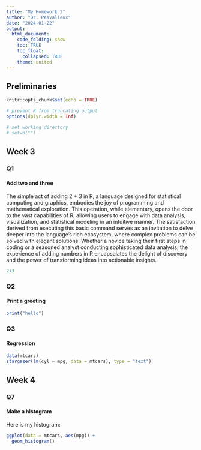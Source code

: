 ---
title: "My Homework 2"
author: "Dr. Peavalieux"
date: "2024-01-22"
output: 
  html_document:
    code_folding: show
    toc: TRUE
    toc_float: 
      collapsed: TRUE
    theme: united
---

## Preliminaries

```{r, message = FALSE}
knitr::opts_chunk$set(echo = TRUE)

# prevent R from truncating output 
options(dplyr.width = Inf)

# set working directory
# setwd("")
```

## Week 3
### Q1
#### Add two and three

The simple act of adding 2 + 3 in R, a language designed for statistical computing and graphics, embodies the joy of programming and mathematical exploration. This operation, while elementary, opens the door to the vast capabilities of R, allowing users to engage with data analysis, visualization, and statistical modeling in an intuitive manner. The satisfaction derived from executing this basic command serves as an invitation to delve deeper into the language's rich ecosystem, where complex problems can be solved with elegant solutions. Whether a novice taking their first steps in coding or a seasoned analyst conducting sophisticated data analysis, the experience of adding numbers in R encapsulates the delight of discovery and the power of transforming ideas into actionable insights.

```{r}
2+3
```

### Q2
#### Print a greeting

```{r}
print("hello")
```

### Q3
#### Regression
```{r}
data(mtcars)
stargazer(lm(cyl ~ mpg, data = mtcars), type = "text")
```


## Week 4
### Q7
#### Make a histogram 

Here is my histogram:

```{r, fig.align = "center"}
ggplot(data = mtcars, aes(mpg)) + 
  geom_histogram()
```


